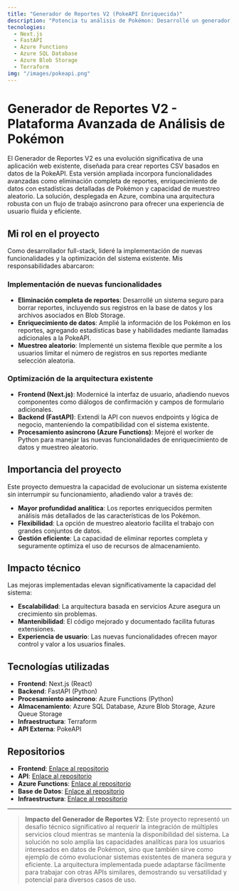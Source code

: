 ```yaml
---
title: "Generador de Reportes V2 (PokeAPI Enriquecida)"
description: "Potencia tu análisis de Pokémon: Desarrollé un generador de reportes avanzado que enriquece datos de la PokeAPI con estadísticas detalladas y muestreo aleatorio."
tecnologies:
  - Next.js
  - FastAPI
  - Azure Functions
  - Azure SQL Database
  - Azure Blob Storage
  - Terraform
img: "/images/pokeapi.png"
---
```


# Generador de Reportes V2 - Plataforma Avanzada de Análisis de Pokémon

El Generador de Reportes V2 es una evolución significativa de una aplicación web existente, diseñada para crear reportes CSV basados en datos de la PokeAPI. Esta versión ampliada incorpora funcionalidades avanzadas como eliminación completa de reportes, enriquecimiento de datos con estadísticas detalladas de Pokémon y capacidad de muestreo aleatorio. La solución, desplegada en Azure, combina una arquitectura robusta con un flujo de trabajo asíncrono para ofrecer una experiencia de usuario fluida y eficiente.

## Mi rol en el proyecto

Como desarrollador full-stack, lideré la implementación de nuevas funcionalidades y la optimización del sistema existente. Mis responsabilidades abarcaron:

### Implementación de nuevas funcionalidades

- **Eliminación completa de reportes**: Desarrollé un sistema seguro para borrar reportes, incluyendo sus registros en la base de datos y los archivos asociados en Blob Storage.
- **Enriquecimiento de datos**: Amplié la información de los Pokémon en los reportes, agregando estadísticas base y habilidades mediante llamadas adicionales a la PokeAPI.
- **Muestreo aleatorio**: Implementé un sistema flexible que permite a los usuarios limitar el número de registros en sus reportes mediante selección aleatoria.

### Optimización de la arquitectura existente

- **Frontend (Next.js)**: Modernicé la interfaz de usuario, añadiendo nuevos componentes como diálogos de confirmación y campos de formulario adicionales.
- **Backend (FastAPI)**: Extendí la API con nuevos endpoints y lógica de negocio, manteniendo la compatibilidad con el sistema existente.
- **Procesamiento asíncrono (Azure Functions)**: Mejoré el worker de Python para manejar las nuevas funcionalidades de enriquecimiento de datos y muestreo aleatorio.

## Importancia del proyecto

Este proyecto demuestra la capacidad de evolucionar un sistema existente sin interrumpir su funcionamiento, añadiendo valor a través de:

- **Mayor profundidad analítica**: Los reportes enriquecidos permiten análisis más detallados de las características de los Pokémon.
- **Flexibilidad**: La opción de muestreo aleatorio facilita el trabajo con grandes conjuntos de datos.
- **Gestión eficiente**: La capacidad de eliminar reportes completa y seguramente optimiza el uso de recursos de almacenamiento.

## Impacto técnico

Las mejoras implementadas elevan significativamente la capacidad del sistema:

- **Escalabilidad**: La arquitectura basada en servicios Azure asegura un crecimiento sin problemas.
- **Mantenibilidad**: El código mejorado y documentado facilita futuras extensiones.
- **Experiencia de usuario**: Las nuevas funcionalidades ofrecen mayor control y valor a los usuarios finales.

## Tecnologías utilizadas

- **Frontend**: Next.js (React)
- **Backend**: FastAPI (Python)
- **Procesamiento asíncrono**: Azure Functions (Python)
- **Almacenamiento**: Azure SQL Database, Azure Blob Storage, Azure Queue Storage
- **Infraestructura**: Terraform
- **API Externa**: PokeAPI

## Repositorios

- **Frontend**: [Enlace al repositorio](https://github.com/angelcastillo25/pokequeue.ui)
- **API**: [Enlace al repositorio](https://github.com/dan8a112/pokequeue.api)
- **Azure Functions**: [Enlace al repositorio](https://github.com/dan8a112/pokequeue.function)
- **Base de Datos**: [Enlace al repositorio](https://github.com/tu-usuario/database)
- **Infraestructura**: [Enlace al repositorio](https://github.com/tu-usuario/iac)

---

> **Impacto del Generador de Reportes V2**: Este proyecto representó un desafío técnico significativo al requerir la integración de múltiples servicios cloud mientras se mantenía la disponibilidad del sistema. La solución no solo amplía las capacidades analíticas para los usuarios interesados en datos de Pokémon, sino que también sirve como ejemplo de cómo evolucionar sistemas existentes de manera segura y eficiente. La arquitectura implementada puede adaptarse fácilmente para trabajar con otras APIs similares, demostrando su versatilidad y potencial para diversos casos de uso.